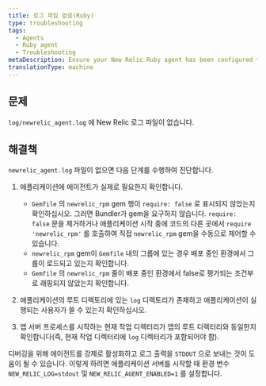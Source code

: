 ```yaml
---
title: 로그 파일 없음(Ruby)
type: troubleshooting
tags:
  - Agents
  - Ruby agent
  - Troubleshooting
metaDescription: Ensure your New Relic Ruby agent has been configured to generate log files.
translationType: machine
---
```


## 문제

`log/newrelic_agent.log` 에 New Relic 로그 파일이 없습니다.

## 해결책

`newrelic_agent.log` 파일이 없으면 다음 단계를 수행하여 진단합니다.

1. 애플리케이션에 에이전트가 실제로 필요한지 확인합니다.

   * `Gemfile` 의 `newrelic_rpm` gem 행이 `require: false` 로 표시되지 않았는지 확인하십시오. 그러면 Bundler가 gem을 요구하지 않습니다. `require: false` 문을 제거하거나 애플리케이션 시작 중에 코드의 다른 곳에서 `require 'newrelic_rpm'` 를 호출하여 직접 `newrelic_rpm` gem을 수동으로 제어할 수 있습니다.
   * `newrelic_rpm` gem이 `Gemfile` 내의 그룹에 있는 경우 배포 중인 환경에서 그룹이 로드되고 있는지 확인합니다.
   * `Gemfile` 의 `newrelic_rpm` 줄이 배포 중인 환경에서 false로 평가되는 조건부로 래핑되지 않았는지 확인합니다.

2. 애플리케이션의 루트 디렉토리에 있는 `log` 디렉토리가 존재하고 애플리케이션이 실행되는 사용자가 쓸 수 있는지 확인하십시오.

3. 앱 서버 프로세스를 시작하는 현재 작업 디렉터리가 앱의 루트 디렉터리와 동일한지 확인합니다(즉, 현재 작업 디렉터리에 `log` 디렉터리가 포함되어야 함).

디버깅을 위해 에이전트를 강제로 활성화하고 로그 출력을 `STDOUT` 으로 보내는 것이 도움이 될 수 있습니다. 이렇게 하려면 애플리케이션 서버를 시작할 때 환경 변수 `NEW_RELIC_LOG=stdout` 및 `NEW_RELIC_AGENT_ENABLED=1` 를 설정합니다.